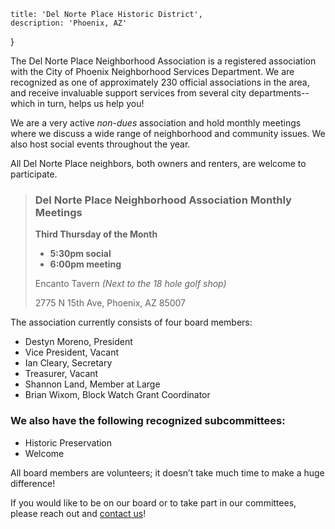 
    title: 'Del Norte Place Historic District',
    description: 'Phoenix, AZ'
}

The Del Norte Place Neighborhood Association is a registered association with the City of Phoenix Neighborhood Services Department. We are recognized as one of approximately 230 official associations in the area, and receive invaluable support services from several city departments-- which in turn, helps us help you!

We are a very active *non-dues* association and hold monthly meetings where we discuss a wide range of neighborhood and community issues. We also host social events throughout the year. 

All Del Norte Place neighbors, both owners and renters, are welcome to participate.


> ### Del Norte Place Neighborhood Association Monthly Meetings
> **Third Thursday of the Month**
> * **5:30pm social**
> * **6:00pm meeting**
>
> Encanto Tavern *(Next to the 18 hole golf shop)*
> 
> 2775 N 15th Ave, Phoenix, AZ 85007

The association currently consists of four board members:

* Destyn Moreno, President
* Vice President, Vacant
* Ian Cleary, Secretary
* Treasurer, Vacant
* Shannon Land, Member at Large
* Brian Wixom, Block Watch Grant Coordinator

### We also have the following recognized subcommittees:

* Historic Preservation
* Welcome

All board members are volunteers; it doesn’t take much time to make a huge difference! 

If you would like to be on our board or to take part in our committees, please reach out and [contact us](/contact)!
